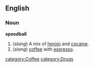 ==English==

===Noun===
'''speedball'''

# (''slang'') A mix of [[heroin]] and [[cocaine]].
# (''slang'') [[coffee]] with [[espresso]].

[[category:Coffee]]
[[category:Drugs]]